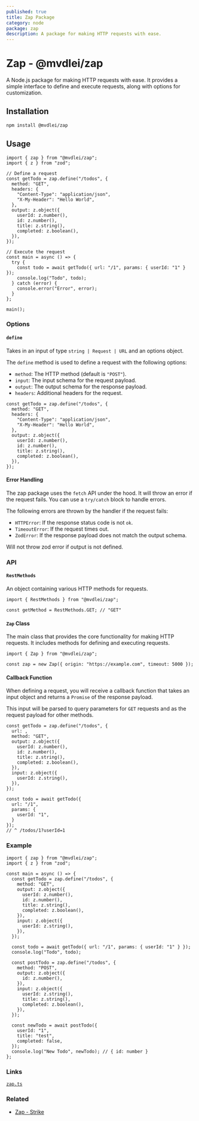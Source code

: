 ```yaml
---
published: true
title: Zap Package
category: node
package: zap
description: A package for making HTTP requests with ease.
---
```


# Zap - @mvdlei/zap

A Node.js package for making HTTP requests with ease. It provides a simple interface to define and execute requests, along with options for customization.

## Installation

```bash
npm install @mvdlei/zap
```

## Usage

```tsx
import { zap } from "@mvdlei/zap";
import { z } from "zod";

// Define a request
const getTodo = zap.define("/todos", {
  method: "GET",
  headers: {
    "Content-Type": "application/json",
    "X-My-Header": "Hello World",
  },
  output: z.object({
    userId: z.number(),
    id: z.number(),
    title: z.string(),
    completed: z.boolean(),
  }),
});

// Execute the request
const main = async () => {
  try {
    const todo = await getTodo({ url: "/1", params: { userId: "1" } });
    console.log("Todo", todo);
  } catch (error) {
    console.error("Error", error);
  }
};

main();
```

### Options

#### `define`

Takes in an input of type `string | Request | URL` and an options object.

The `define` method is used to define a request with the following options:

- `method`: The HTTP method (default is `"POST"`).
- `input`: The input schema for the request payload.
- `output`: The output schema for the response payload.
- `headers`: Additional headers for the request.

```tsx
const getTodo = zap.define("/todos", {
  method: "GET",
  headers: {
    "Content-Type": "application/json",
    "X-My-Header": "Hello World",
  },
  output: z.object({
    userId: z.number(),
    id: z.number(),
    title: z.string(),
    completed: z.boolean(),
  }),
});
```

#### Error Handling

The zap package uses the `fetch` API under the hood. It will throw an error if the request fails. You can use a `try/catch` block to handle errors.

The following errors are thrown by the handler if the request fails:

- `HTTPError`: If the response status code is not `ok`.
- `TimeoutError`: If the request times out.
- `ZodError`: If the response payload does not match the output schema.

Will not throw zod error if output is not defined.

### API

#### `RestMethods`

An object containing various HTTP methods for requests.

```tsx
import { RestMethods } from "@mvdlei/zap";

const getMethod = RestMethods.GET; // "GET"
```

#### `Zap` Class

The main class that provides the core functionality for making HTTP requests. It includes methods for defining and executing requests.

```tsx
import { Zap } from "@mvdlei/zap";

const zap = new Zap({ origin: "https://example.com", timeout: 5000 });
```

#### Callback Function

When defining a request, you will receive a callback function that takes an input object and returns a `Promise` of the response payload.

This input will be parsed to query parameters for `GET` requests and as the request payload for other methods.

```tsx
const getTodo = zap.define("/todos", {
  url: ,
  method: "GET",
  output: z.object({
    userId: z.number(),
    id: z.number(),
    title: z.string(),
    completed: z.boolean(),
  }),
  input: z.object({
    userId: z.string(),
  }),
});

const todo = await getTodo({
  url: "/1",
  params: {
    userId: "1",
  }
});
// ^ /todos/1?userId=1
```

### Example

```tsx
import { zap } from "@mvdlei/zap";
import { z } from "zod";

const main = async () => {
  const getTodo = zap.define("/todos", {
    method: "GET",
    output: z.object({
      userId: z.number(),
      id: z.number(),
      title: z.string(),
      completed: z.boolean(),
    }),
    input: z.object({
      userId: z.string(),
    }),
  });

  const todo = await getTodo({ url: "/1", params: { userId: "1" } });
  console.log("Todo", todo);

  const postTodo = zap.define("/todos", {
    method: "POST",
    output: z.object({
      id: z.number(),
    }),
    input: z.object({
      userId: z.string(),
      title: z.string(),
      completed: z.boolean(),
    }),
  });

  const newTodo = await postTodo({
    userId: "1",
    title: "test",
    completed: false,
  });
  console.log("New Todo", newTodo); // { id: number }
};
```

### Links

[`zap.ts`](https://github.com/m10rten/suite/tree/main/packages/zap/src/zap.ts)

### Related

- [Zap - Strike](./strike)
